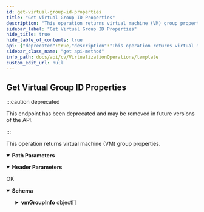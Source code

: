 ```yaml
---
id: get-virtual-group-id-properties
title: "Get Virtual Group ID Properties"
description: "This operation returns virtual machine (VM) group properties."
sidebar_label: "Get Virtual Group ID Properties"
hide_title: true
hide_table_of_contents: true
api: {"deprecated":true,"description":"This operation returns virtual machine (VM) group properties.\n","operationId":"Get Virtual Group ID Properties","parameters":[{"description":"","in":"header","name":"Authtoken","required":true,"schema":{"example":"{{TOKEN}}","type":"string"}},{"description":"","in":"path","name":"subclientId","required":true,"schema":{"type":"string"}}],"tags":["VM Group Operations"],"responses":{"200":{"description":"OK","content":{"application/json":{"schema":{"type":"object","properties":{"vmGroupInfo":{"type":"array","items":{"type":"object","properties":{"lastBackupTime":{"type":"integer"},"vmBackupInfo":{"type":"object","properties":{"vmPendingCount":{"type":"integer"},"vmProtectedCount":{"type":"integer"},"vmNotProtectedCount":{"type":"integer"},"vmNeverBackedUpCount":{"type":"integer"},"vmBackedUpWithErrorCount":{"type":"integer"},"vmTotalCount":{"type":"integer"}}},"vmGroupEntity":{"type":"object","properties":{"clientName":{"type":"string"},"instanceName":{"type":"string"},"displayName":{"type":"string"},"backupsetId":{"type":"integer"},"_type_":{"type":"integer"},"commCellName":{"type":"string"},"instanceId":{"type":"integer"},"csGUID":{"type":"string"},"subclientGUID":{"type":"string"},"subclientId":{"type":"integer"},"clientId":{"type":"integer"},"appName":{"type":"string"},"backupsetName":{"type":"string"},"applicationId":{"type":"integer"},"subclientName":{"type":"string"}}},"vmSLAInfo":{"type":"object","properties":{"vmExcludedCount":{"type":"integer"},"vmMetSLACount":{"type":"integer"},"vmMissedSLACount":{"type":"integer"}}},"planEntity":{"type":"object","properties":{}},"content":{"type":"object","properties":{"children":{"type":"array","items":{"type":"object","properties":{"equalsOrNotEquals":{"type":"boolean"},"displayName":{"type":"string"},"allOrAnyChildren":{"type":"boolean"},"description":{"type":"string"},"type":{"type":"integer"},"path":{"type":"string"},"name":{"type":"string"}}}}}}}}}},"x-examples":{"Example 1":{"vmGroupInfo":[{"lastBackupTime":1613672745,"vmBackupInfo":{"vmPendingCount":0,"vmProtectedCount":1,"vmNotProtectedCount":0,"vmNeverBackedUpCount":0,"vmBackedUpWithErrorCount":0,"vmTotalCount":1},"vmGroupEntity":{"clientName":"vsaqa","instanceName":"VMware","displayName":"vsaqa","backupsetId":3870,"_type_":7,"commCellName":"dm2perf4","instanceId":503,"csGUID":"31B8C004-387A-4DC9-A156-ED798AFF7647","subclientGUID":"E05F5009-5B52-44C5-BF8E-BFE928EA8277","subclientId":3895,"clientId":865,"appName":"Virtual Server","backupsetName":"defaultBackupSet","applicationId":106,"subclientName":"YashVMs"},"vmSLAInfo":{"vmExcludedCount":0,"vmMetSLACount":1,"vmMissedSLACount":0},"planEntity":{},"content":{"children":[{"equalsOrNotEquals":true,"displayName":"YashCISCS100","allOrAnyChildren":true,"description":"","type":9,"path":"YashCISCS100","name":"500bdd39-b2db-ffb3-4c35-13e465f55f6c"}]}}]}}},"examples":{"Example 1":{"value":{"vmGroupInfo":[{"lastBackupTime":1613672745,"vmBackupInfo":{"vmPendingCount":0,"vmProtectedCount":1,"vmNotProtectedCount":0,"vmNeverBackedUpCount":0,"vmBackedUpWithErrorCount":0,"vmTotalCount":1},"vmGroupEntity":{"clientName":"vsaqa","instanceName":"VMware","displayName":"vsaqa","backupsetId":3870,"_type_":7,"commCellName":"dm2perf4","instanceId":503,"csGUID":"31B8C004-387A-4DC9-A156-ED798AFF7647","subclientGUID":"E05F5009-5B52-44C5-BF8E-BFE928EA8277","subclientId":3895,"clientId":865,"appName":"Virtual Server","backupsetName":"defaultBackupSet","applicationId":106,"subclientName":"YashVMs"},"vmSLAInfo":{"vmExcludedCount":0,"vmMetSLACount":1,"vmMissedSLACount":0},"planEntity":{},"content":{"children":[{"equalsOrNotEquals":true,"displayName":"YashCISCS100","allOrAnyChildren":true,"description":"","type":9,"path":"YashCISCS100","name":"500bdd39-b2db-ffb3-4c35-13e465f55f6c"}]}}]}}}}}}},"method":"get","path":"/v2/vsa/vmgroups/{subclientId}","servers":[{"url":"http://{hostname}/webconsole/api","variables":{"hostname":{"default":"localhost","description":"Webconsole"}}}],"info":{"title":"Template","contact":{},"version":"1.0","description":"Template"},"postman":{"name":"Get Virtual Group ID Properties","description":{"content":"This operation returns virtual machine (VM) group properties.\n","type":"text/plain"},"url":{"path":["v2","vsa","vmgroups",":subclientId"],"host":["{{baseUrl}}"],"query":[],"variable":[{"disabled":false,"description":{"content":"(Required) ","type":"text/plain"},"type":"any","value":"","key":"subclientId"}]},"header":[{"disabled":false,"description":{"content":"(Required) ","type":"text/plain"},"key":"Authtoken","value":""},{"key":"Accept","value":"application/json"}],"method":"GET"}}
sidebar_class_name: "get api-method"
info_path: docs/api/cv/VirtualizationOperations/template
custom_edit_url: null
---
```



## Get Virtual Group ID Properties

:::caution deprecated

This endpoint has been deprecated and may be removed in future versions of the API.

:::

This operation returns virtual machine (VM) group properties.


<details style={{"marginBottom":"1rem"}} data-collapsed={false} open={true}><summary style={{}}><strong>Path Parameters</strong></summary><div><ul><ParamsItem className={"paramsItem"} param={{"description":"","in":"path","name":"subclientId","required":true,"schema":{"type":"string"}}}></ParamsItem></ul></div></details><details style={{"marginBottom":"1rem"}} data-collapsed={false} open={true}><summary style={{}}><strong>Header Parameters</strong></summary><div><ul><ParamsItem className={"paramsItem"} param={{"description":"","in":"header","name":"Authtoken","required":true,"schema":{"example":"{{TOKEN}}","type":"string"}}}></ParamsItem></ul></div></details><div><ApiTabs><TabItem label={"200"} value={"200"}><div>

OK

</div><div><MimeTabs schemaType={"response"}><TabItem label={"application/json"} value={"application/json"}><SchemaTabs><TabItem label={"Schema"} value={"Schema"}><details style={{}} data-collapsed={false} open={true}><summary style={{"textAlign":"left"}}><strong>Schema</strong></summary><div style={{"textAlign":"left","marginLeft":"1rem"}}></div><ul style={{"marginLeft":"1rem"}}><SchemaItem collapsible={true} className={"schemaItem"}><details style={{}}><summary style={{}}><strong>vmGroupInfo</strong><span style={{"opacity":"0.6"}}> object[]</span></summary><div style={{"marginLeft":"1rem"}}><SchemaItem collapsible={false} name={"lastBackupTime"} required={false} deprecated={undefined} schemaDescription={undefined} schemaName={"integer"} qualifierMessage={undefined} defaultValue={undefined}></SchemaItem><SchemaItem collapsible={true} className={"schemaItem"}><details style={{}}><summary style={{}}><strong>vmBackupInfo</strong><span style={{"opacity":"0.6"}}> object</span></summary><div style={{"marginLeft":"1rem"}}><SchemaItem collapsible={false} name={"vmPendingCount"} required={false} deprecated={undefined} schemaDescription={undefined} schemaName={"integer"} qualifierMessage={undefined} defaultValue={undefined}></SchemaItem><SchemaItem collapsible={false} name={"vmProtectedCount"} required={false} deprecated={undefined} schemaDescription={undefined} schemaName={"integer"} qualifierMessage={undefined} defaultValue={undefined}></SchemaItem><SchemaItem collapsible={false} name={"vmNotProtectedCount"} required={false} deprecated={undefined} schemaDescription={undefined} schemaName={"integer"} qualifierMessage={undefined} defaultValue={undefined}></SchemaItem><SchemaItem collapsible={false} name={"vmNeverBackedUpCount"} required={false} deprecated={undefined} schemaDescription={undefined} schemaName={"integer"} qualifierMessage={undefined} defaultValue={undefined}></SchemaItem><SchemaItem collapsible={false} name={"vmBackedUpWithErrorCount"} required={false} deprecated={undefined} schemaDescription={undefined} schemaName={"integer"} qualifierMessage={undefined} defaultValue={undefined}></SchemaItem><SchemaItem collapsible={false} name={"vmTotalCount"} required={false} deprecated={undefined} schemaDescription={undefined} schemaName={"integer"} qualifierMessage={undefined} defaultValue={undefined}></SchemaItem></div></details></SchemaItem><SchemaItem collapsible={true} className={"schemaItem"}><details style={{}}><summary style={{}}><strong>vmGroupEntity</strong><span style={{"opacity":"0.6"}}> object</span></summary><div style={{"marginLeft":"1rem"}}><SchemaItem collapsible={false} name={"clientName"} required={false} deprecated={undefined} schemaDescription={undefined} schemaName={"string"} qualifierMessage={undefined} defaultValue={undefined}></SchemaItem><SchemaItem collapsible={false} name={"instanceName"} required={false} deprecated={undefined} schemaDescription={undefined} schemaName={"string"} qualifierMessage={undefined} defaultValue={undefined}></SchemaItem><SchemaItem collapsible={false} name={"displayName"} required={false} deprecated={undefined} schemaDescription={undefined} schemaName={"string"} qualifierMessage={undefined} defaultValue={undefined}></SchemaItem><SchemaItem collapsible={false} name={"backupsetId"} required={false} deprecated={undefined} schemaDescription={undefined} schemaName={"integer"} qualifierMessage={undefined} defaultValue={undefined}></SchemaItem><SchemaItem collapsible={false} name={"_type_"} required={false} deprecated={undefined} schemaDescription={undefined} schemaName={"integer"} qualifierMessage={undefined} defaultValue={undefined}></SchemaItem><SchemaItem collapsible={false} name={"commCellName"} required={false} deprecated={undefined} schemaDescription={undefined} schemaName={"string"} qualifierMessage={undefined} defaultValue={undefined}></SchemaItem><SchemaItem collapsible={false} name={"instanceId"} required={false} deprecated={undefined} schemaDescription={undefined} schemaName={"integer"} qualifierMessage={undefined} defaultValue={undefined}></SchemaItem><SchemaItem collapsible={false} name={"csGUID"} required={false} deprecated={undefined} schemaDescription={undefined} schemaName={"string"} qualifierMessage={undefined} defaultValue={undefined}></SchemaItem><SchemaItem collapsible={false} name={"subclientGUID"} required={false} deprecated={undefined} schemaDescription={undefined} schemaName={"string"} qualifierMessage={undefined} defaultValue={undefined}></SchemaItem><SchemaItem collapsible={false} name={"subclientId"} required={false} deprecated={undefined} schemaDescription={undefined} schemaName={"integer"} qualifierMessage={undefined} defaultValue={undefined}></SchemaItem><SchemaItem collapsible={false} name={"clientId"} required={false} deprecated={undefined} schemaDescription={undefined} schemaName={"integer"} qualifierMessage={undefined} defaultValue={undefined}></SchemaItem><SchemaItem collapsible={false} name={"appName"} required={false} deprecated={undefined} schemaDescription={undefined} schemaName={"string"} qualifierMessage={undefined} defaultValue={undefined}></SchemaItem><SchemaItem collapsible={false} name={"backupsetName"} required={false} deprecated={undefined} schemaDescription={undefined} schemaName={"string"} qualifierMessage={undefined} defaultValue={undefined}></SchemaItem><SchemaItem collapsible={false} name={"applicationId"} required={false} deprecated={undefined} schemaDescription={undefined} schemaName={"integer"} qualifierMessage={undefined} defaultValue={undefined}></SchemaItem><SchemaItem collapsible={false} name={"subclientName"} required={false} deprecated={undefined} schemaDescription={undefined} schemaName={"string"} qualifierMessage={undefined} defaultValue={undefined}></SchemaItem></div></details></SchemaItem><SchemaItem collapsible={true} className={"schemaItem"}><details style={{}}><summary style={{}}><strong>vmSLAInfo</strong><span style={{"opacity":"0.6"}}> object</span></summary><div style={{"marginLeft":"1rem"}}><SchemaItem collapsible={false} name={"vmExcludedCount"} required={false} deprecated={undefined} schemaDescription={undefined} schemaName={"integer"} qualifierMessage={undefined} defaultValue={undefined}></SchemaItem><SchemaItem collapsible={false} name={"vmMetSLACount"} required={false} deprecated={undefined} schemaDescription={undefined} schemaName={"integer"} qualifierMessage={undefined} defaultValue={undefined}></SchemaItem><SchemaItem collapsible={false} name={"vmMissedSLACount"} required={false} deprecated={undefined} schemaDescription={undefined} schemaName={"integer"} qualifierMessage={undefined} defaultValue={undefined}></SchemaItem></div></details></SchemaItem><SchemaItem collapsible={true} className={"schemaItem"}><details style={{}}><summary style={{}}><strong>planEntity</strong><span style={{"opacity":"0.6"}}> object</span></summary><div style={{"marginLeft":"1rem"}}></div></details></SchemaItem><SchemaItem collapsible={true} className={"schemaItem"}><details style={{}}><summary style={{}}><strong>content</strong><span style={{"opacity":"0.6"}}> object</span></summary><div style={{"marginLeft":"1rem"}}><SchemaItem collapsible={true} className={"schemaItem"}><details style={{}}><summary style={{}}><strong>children</strong><span style={{"opacity":"0.6"}}> object[]</span></summary><div style={{"marginLeft":"1rem"}}><SchemaItem collapsible={false} name={"equalsOrNotEquals"} required={false} deprecated={undefined} schemaDescription={undefined} schemaName={"boolean"} qualifierMessage={undefined} defaultValue={undefined}></SchemaItem><SchemaItem collapsible={false} name={"displayName"} required={false} deprecated={undefined} schemaDescription={undefined} schemaName={"string"} qualifierMessage={undefined} defaultValue={undefined}></SchemaItem><SchemaItem collapsible={false} name={"allOrAnyChildren"} required={false} deprecated={undefined} schemaDescription={undefined} schemaName={"boolean"} qualifierMessage={undefined} defaultValue={undefined}></SchemaItem><SchemaItem collapsible={false} name={"description"} required={false} deprecated={undefined} schemaDescription={undefined} schemaName={"string"} qualifierMessage={undefined} defaultValue={undefined}></SchemaItem><SchemaItem collapsible={false} name={"type"} required={false} deprecated={undefined} schemaDescription={undefined} schemaName={"integer"} qualifierMessage={undefined} defaultValue={undefined}></SchemaItem><SchemaItem collapsible={false} name={"path"} required={false} deprecated={undefined} schemaDescription={undefined} schemaName={"string"} qualifierMessage={undefined} defaultValue={undefined}></SchemaItem><SchemaItem collapsible={false} name={"name"} required={false} deprecated={undefined} schemaDescription={undefined} schemaName={"string"} qualifierMessage={undefined} defaultValue={undefined}></SchemaItem></div></details></SchemaItem></div></details></SchemaItem></div></details></SchemaItem></ul></details></TabItem><TabItem label={"Example (from schema)"} value={"Example (from schema)"}><ResponseSamples responseExample={"{\n  \"vmGroupInfo\": [\n    {\n      \"lastBackupTime\": 0,\n      \"vmBackupInfo\": {\n        \"vmPendingCount\": 0,\n        \"vmProtectedCount\": 0,\n        \"vmNotProtectedCount\": 0,\n        \"vmNeverBackedUpCount\": 0,\n        \"vmBackedUpWithErrorCount\": 0,\n        \"vmTotalCount\": 0\n      },\n      \"vmGroupEntity\": {\n        \"clientName\": \"string\",\n        \"instanceName\": \"string\",\n        \"displayName\": \"string\",\n        \"backupsetId\": 0,\n        \"_type_\": 0,\n        \"commCellName\": \"string\",\n        \"instanceId\": 0,\n        \"csGUID\": \"string\",\n        \"subclientGUID\": \"string\",\n        \"subclientId\": 0,\n        \"clientId\": 0,\n        \"appName\": \"string\",\n        \"backupsetName\": \"string\",\n        \"applicationId\": 0,\n        \"subclientName\": \"string\"\n      },\n      \"vmSLAInfo\": {\n        \"vmExcludedCount\": 0,\n        \"vmMetSLACount\": 0,\n        \"vmMissedSLACount\": 0\n      },\n      \"planEntity\": {},\n      \"content\": {\n        \"children\": [\n          {\n            \"equalsOrNotEquals\": true,\n            \"displayName\": \"string\",\n            \"allOrAnyChildren\": true,\n            \"description\": \"string\",\n            \"type\": 0,\n            \"path\": \"string\",\n            \"name\": \"string\"\n          }\n        ]\n      }\n    }\n  ]\n}"} language={"json"}></ResponseSamples></TabItem><TabItem label={" Example 1"} value={" Example 1"}><ResponseSamples responseExample={"{\n  \"vmGroupInfo\": [\n    {\n      \"lastBackupTime\": 1613672745,\n      \"vmBackupInfo\": {\n        \"vmPendingCount\": 0,\n        \"vmProtectedCount\": 1,\n        \"vmNotProtectedCount\": 0,\n        \"vmNeverBackedUpCount\": 0,\n        \"vmBackedUpWithErrorCount\": 0,\n        \"vmTotalCount\": 1\n      },\n      \"vmGroupEntity\": {\n        \"clientName\": \"vsaqa\",\n        \"instanceName\": \"VMware\",\n        \"displayName\": \"vsaqa\",\n        \"backupsetId\": 3870,\n        \"_type_\": 7,\n        \"commCellName\": \"dm2perf4\",\n        \"instanceId\": 503,\n        \"csGUID\": \"31B8C004-387A-4DC9-A156-ED798AFF7647\",\n        \"subclientGUID\": \"E05F5009-5B52-44C5-BF8E-BFE928EA8277\",\n        \"subclientId\": 3895,\n        \"clientId\": 865,\n        \"appName\": \"Virtual Server\",\n        \"backupsetName\": \"defaultBackupSet\",\n        \"applicationId\": 106,\n        \"subclientName\": \"YashVMs\"\n      },\n      \"vmSLAInfo\": {\n        \"vmExcludedCount\": 0,\n        \"vmMetSLACount\": 1,\n        \"vmMissedSLACount\": 0\n      },\n      \"planEntity\": {},\n      \"content\": {\n        \"children\": [\n          {\n            \"equalsOrNotEquals\": true,\n            \"displayName\": \"YashCISCS100\",\n            \"allOrAnyChildren\": true,\n            \"description\": \"\",\n            \"type\": 9,\n            \"path\": \"YashCISCS100\",\n            \"name\": \"500bdd39-b2db-ffb3-4c35-13e465f55f6c\"\n          }\n        ]\n      }\n    }\n  ]\n}"} language={"json"}></ResponseSamples></TabItem></SchemaTabs></TabItem></MimeTabs></div></TabItem></ApiTabs></div>
      
